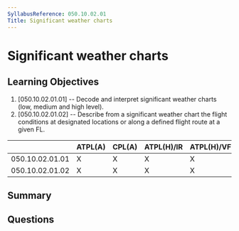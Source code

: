 ```yaml
---
SyllabusReference: 050.10.02.01
Title: Significant weather charts
---
```


# Significant weather charts

## Learning Objectives

1. [050.10.02.01.01] -- Decode and interpret significant weather charts (low,
   medium and high level).
2. [050.10.02.01.02] -- Describe from a significant weather chart the flight
   conditions at designated locations or along a defined flight route at a given
   FL.

|                 | ATPL(A) | CPL(A) | ATPL(H)/IR | ATPL(H)/VFR | CPL(H) | IR  | CBIR(A) |
| --------------- | ------- | ------ | ---------- | ----------- | ------ | --- | ------- |
| 050.10.02.01.01 | X       | X      | X          | X           | X      | X   | X       |
| 050.10.02.01.02 | X       | X      | X          | X           | X      | X   | X       |

## Summary

## Questions
